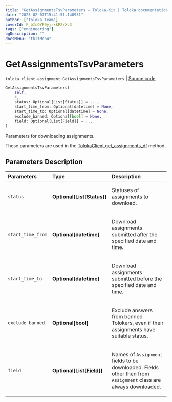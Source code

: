 ```yaml
---
title: "GetAssignmentsTsvParameters — Toloka-Kit | Toloka documentation"
date: "2023-02-07T15:41:51.148931"
author: ["Toloka Team"]
coverId: F_bIcOYF9yjrxkPZrXc3
tags: ["engineering"]
ogDescription: ""
docsMenu: "tkitMenu"
---
```


# GetAssignmentsTsvParameters
`toloka.client.assignment.GetAssignmentsTsvParameters` | [Source code](https://github.com/Toloka/toloka-kit/blob/v1.1.3/src/client/assignment.py#L125)

```python
GetAssignmentsTsvParameters(
    self,
    *,
    status: Optional[List[Status]] = ...,
    start_time_from: Optional[datetime] = None,
    start_time_to: Optional[datetime] = None,
    exclude_banned: Optional[bool] = None,
    field: Optional[List[Field]] = ...
)
```

Parameters for downloading assignments.

These parameters are used in the [TolokaClient.get_assignments_df](/docs-new/toloka-kit/reference/toloka.client.TolokaClient.get_assignments_df) method.

## Parameters Description

| Parameters | Type | Description |
| :----------| :----| :-----------|
`status`|**Optional\[List\[[Status](/docs-new/toloka-kit/reference/toloka.client.assignment.GetAssignmentsTsvParameters.Status)\]\]**|<p>Statuses of assignments to download.</p>
`start_time_from`|**Optional\[datetime\]**|<p>Download assignments submitted after the specified date and time.</p>
`start_time_to`|**Optional\[datetime\]**|<p>Download assignments submitted before the specified date and time.</p>
`exclude_banned`|**Optional\[bool\]**|<p>Exclude answers from banned Tolokers, even if their assignments have suitable status.</p>
`field`|**Optional\[List\[[Field](/docs-new/toloka-kit/reference/toloka.client.assignment.GetAssignmentsTsvParameters.Field)\]\]**|<p>Names of `Assignment` fields to be downloaded. Fields other then from `Assignment` class are always downloaded.</p>

